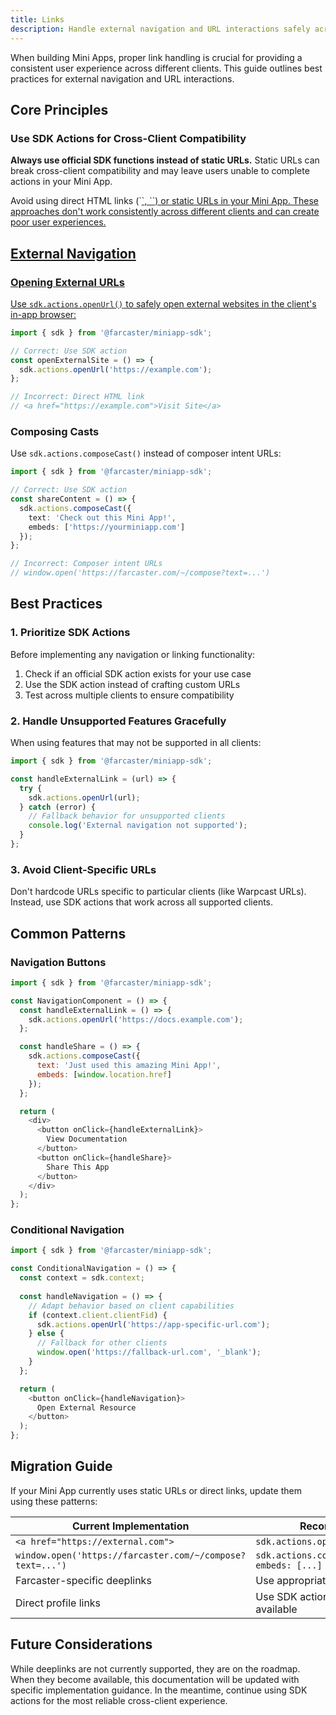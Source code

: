 ```yaml
---
title: Links
description: Handle external navigation and URL interactions safely across clients
---
```


When building Mini Apps, proper link handling is crucial for providing a consistent user experience across different clients. This guide outlines best practices for external navigation and URL interactions.

## Core Principles

### Use SDK Actions for Cross-Client Compatibility

**Always use official SDK functions instead of static URLs.** Static URLs can break cross-client compatibility and may leave users unable to complete actions in your Mini App.

<Warning>
Avoid using direct HTML links (`<a href="">`, `<Link href="">`) or static URLs in your Mini App. These approaches don't work consistently across different clients and can create poor user experiences.
</Warning>

## External Navigation

### Opening External URLs

Use `sdk.actions.openUrl()` to safely open external websites in the client's in-app browser:

```typescript App.tsx
import { sdk } from '@farcaster/miniapp-sdk';

// Correct: Use SDK action
const openExternalSite = () => {
  sdk.actions.openUrl('https://example.com');
};

// Incorrect: Direct HTML link
// <a href="https://example.com">Visit Site</a>
```

### Composing Casts

Use `sdk.actions.composeCast()` instead of composer intent URLs:

```typescript App.tsx
import { sdk } from '@farcaster/miniapp-sdk';

// Correct: Use SDK action
const shareContent = () => {
  sdk.actions.composeCast({
    text: 'Check out this Mini App!',
    embeds: ['https://yourminiapp.com']
  });
};

// Incorrect: Composer intent URLs
// window.open('https://farcaster.com/~/compose?text=...')
```

## Best Practices

### 1. Prioritize SDK Actions

Before implementing any navigation or linking functionality:

1. Check if an official SDK action exists for your use case
2. Use the SDK action instead of crafting custom URLs
3. Test across multiple clients to ensure compatibility

### 2. Handle Unsupported Features Gracefully

When using features that may not be supported in all clients:

```javascript App.tsx
import { sdk } from '@farcaster/miniapp-sdk';

const handleExternalLink = (url) => {
  try {
    sdk.actions.openUrl(url);
  } catch (error) {
    // Fallback behavior for unsupported clients
    console.log('External navigation not supported');
  }
};
```


### 3. Avoid Client-Specific URLs

Don't hardcode URLs specific to particular clients (like Warpcast URLs). Instead, use SDK actions that work across all supported clients.

## Common Patterns

### Navigation Buttons

```javascript NavigationComponent.tsx
import { sdk } from '@farcaster/miniapp-sdk';

const NavigationComponent = () => {
  const handleExternalLink = () => {
    sdk.actions.openUrl('https://docs.example.com');
  };

  const handleShare = () => {
    sdk.actions.composeCast({
      text: 'Just used this amazing Mini App!',
      embeds: [window.location.href]
    });
  };

  return (
    <div>
      <button onClick={handleExternalLink}>
        View Documentation
      </button>
      <button onClick={handleShare}>
        Share This App
      </button>
    </div>
  );
};
```

### Conditional Navigation

```javascript ConditionalNavigation.tsx
import { sdk } from '@farcaster/miniapp-sdk';

const ConditionalNavigation = () => {
  const context = sdk.context;
  
  const handleNavigation = () => {
    // Adapt behavior based on client capabilities
    if (context.client.clientFid) {
      sdk.actions.openUrl('https://app-specific-url.com');
    } else {
      // Fallback for other clients
      window.open('https://fallback-url.com', '_blank');
    }
  };

  return (
    <button onClick={handleNavigation}>
      Open External Resource
    </button>
  );
};
```

## Migration Guide

If your Mini App currently uses static URLs or direct links, update them using these patterns:

| Current Implementation | Recommended SDK Action |
|----------------------|----------------------|
| `<a href="https://external.com">` | `sdk.actions.openUrl('https://external.com')` |
| `window.open('https://farcaster.com/~/compose?text=...')` | `sdk.actions.composeCast({ text: '...', embeds: [...] })` |
| Farcaster-specific deeplinks | Use appropriate SDK action |
| Direct profile links | Use SDK actions for profile navigation when available |

## Future Considerations

While deeplinks are not currently supported, they are on the roadmap. When they become available, this documentation will be updated with specific implementation guidance. In the meantime, continue using SDK actions for the most reliable cross-client experience.

